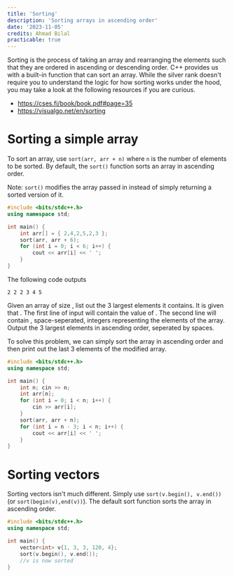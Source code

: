 ```yaml
---
title: 'Sorting'
description: 'Sorting arrays in ascending order'
date: '2023-11-05'
credits: Ahmad Bilal
practicable: true
---
```


Sorting is the process of taking an array and rearranging the elements such that they are ordered in ascending or descending order. C++ provides us with a built-in function that can sort an array. While the silver rank doesn't require you to understand the logic for how sorting works under the hood, you may take a look at the following resources if you are curious.

- <a href='https://cses.fi/book/book.pdf#page=35'>https://cses.fi/book/book.pdf#page=35</a>
- <a href='https://visualgo.net/en/sorting'> https://visualgo.net/en/sorting </a>

# Sorting a simple array

To sort an array, use `sort(arr, arr + n)` where `n` is the number of elements to be sorted. By default, the `sort()` function sorts an array in ascending order. 

Note: `sort()` modifies the array passed in instead of simply returning a sorted version of it.

```cpp
#include <bits/stdc++.h>    
using namespace std;

int main() {
    int arr[] = { 2,4,2,5,2,3 };
    sort(arr, arr + 6);
    for (int i = 0; i < 6; i++) {
        cout << arr[i] << ' ';
    }
}
```

The following code outputs

```
2 2 2 3 4 5 
```



<Exercise>
<ExerciseQuestion>
Given an array of size <Math inline>n</Math>, list out the 3 largest elements it contains. It is given that <Math inline>n>2</Math>. The first line of input will contain the value of <Math inline>n</Math>. The second line will contain <Math inline>n</Math>, space-seperated, integers representing the elements of the array. Output the 3 largest elements in ascending order, seperated by spaces.
</ExerciseQuestion>

<ExerciseAnswer>


To solve this problem, we can simply sort the array in ascending order and then print out the last 3 elements of the modified array.

```cpp
#include <bits/stdc++.h>    
using namespace std;

int main() {
    int n; cin >> n;
    int arr[n];
    for (int i = 0; i < n; i++) {
        cin >> arr[i];
    }
    sort(arr, arr + n);
    for (int i = n - 3; i < n; i++) {
        cout << arr[i] << ' ';
    }
}
```

</ExerciseAnswer>
</Exercise>


# Sorting vectors
Sorting vectors isn't much different. Simply use `sort(v.begin(), v.end())` (or `sort(begin(v),end(v))`). The default sort function sorts the array in ascending order. 

```cpp
#include <bits/stdc++.h>
using namespace std;

int main() {
	vector<int> v{1, 3, 3, 120, 4};
	sort(v.begin(), v.end());
    //v is now sorted
}
```
